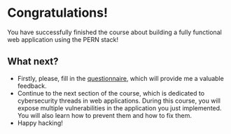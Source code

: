 
# Congratulations!
<Confetti />

<Callout emoji="💡">
    You have successfully finished the course about building a fully functional web application using the PERN stack!
</Callout>

## What next?
* Firstly, please, fill in the [questionnaire](https://forms.gle/V6CNpYKRLTdz541t8), which will provide me a valuable feedback.
* Continue to the next section of the course, which is dedicated to cybersecurity threads in web applications. During this course, you will expose multiple vulnerabilities in the application you just implemented. You will also learn how to prevent them and how to fix them.
* Happy hacking!
